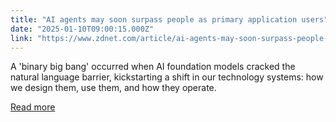 ```yaml
---
title: "AI agents may soon surpass people as primary application users"
date: "2025-01-10T09:00:15.000Z"
link: "https://www.zdnet.com/article/ai-agents-may-soon-surpass-people-as-primary-application-users/"
---
```


A 'binary big bang' occurred when AI foundation models cracked the natural language barrier, kickstarting a shift in our technology systems: how we design them, use them, and how they operate.

[Read more](https://www.zdnet.com/article/ai-agents-may-soon-surpass-people-as-primary-application-users/)
